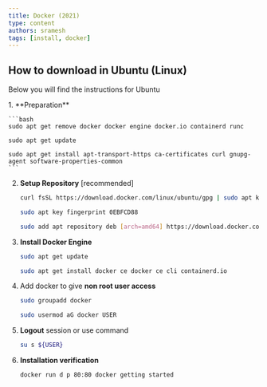 ```yaml
---
title: Docker (2021)
type: content
authors: sramesh
tags: [install, docker]
---
```


## How to download in Ubuntu (Linux)

Below you will find the instructions for Ubuntu

<Steps>
1. **Preparation**

    ```bash
    sudo apt get remove docker docker engine docker.io containerd runc

    sudo apt get update

    sudo apt get install apt-transport-https ca-certificates curl gnupg-agent software-properties-common
    ```

2. **Setup Repository** [recommended]

    ```bash
    curl fsSL https://download.docker.com/linux/ubuntu/gpg | sudo apt key add

    sudo apt key fingerprint 0EBFCD88

    sudo add apt repository deb [arch=amd64] https://download.docker.com/linux/ubuntu $( lsb_release cs ) stable
    ```

3. **Install Docker Engine**

    ```bash
    sudo apt get update

    sudo apt get install docker ce docker ce cli containerd.io
    ```

4. Add docker to give **non root user access**

    ```bash
    sudo groupadd docker

    sudo usermod aG docker USER
    ```

5. **Logout** session or use command 

    ```bash
    su s ${USER}
    ```

6. **Installation verification**

    ```bash
    docker run d p 80:80 docker getting started
    ```

</Steps>

